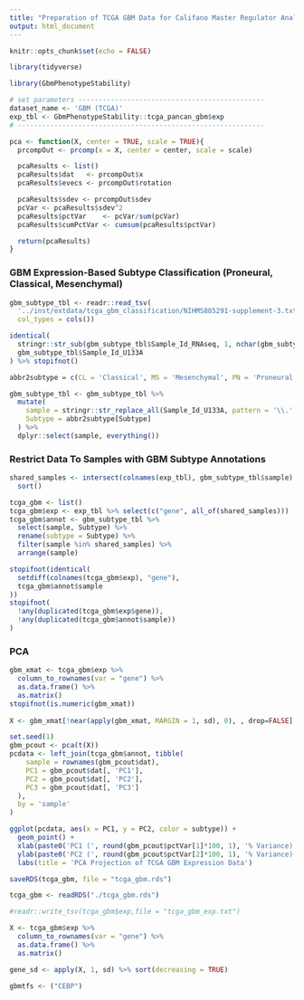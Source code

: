 ```yaml
---
title: "Preparation of TCGA GBM Data for Califano Master Regulator Analyses"
output: html_document
---
```


```r
knitr::opts_chunk$set(echo = FALSE)
```


```r
library(tidyverse)

library(GbmPhenotypeStability)

# set parameters ----------------------------------------------
dataset_name <- 'GBM (TCGA)'
exp_tbl <- GbmPhenotypeStability::tcga_pancan_gbm$exp
# -------------------------------------------------------------

pca <- function(X, center = TRUE, scale = TRUE){
  prcompOut <- prcomp(x = X, center = center, scale = scale)

  pcaResults <- list()
  pcaResults$dat   <- prcompOut$x
  pcaResults$evecs <- prcompOut$rotation

  pcaResults$sdev <- prcompOut$sdev
  pcVar <- pcaResults$sdev^2
  pcaResults$pctVar    <- pcVar/sum(pcVar)
  pcaResults$cumPctVar <- cumsum(pcaResults$pctVar)

  return(pcaResults)
}

```


### GBM Expression-Based Subtype Classification (Proneural, Classical, Mesenchymal)

```r
gbm_subtype_tbl <- readr::read_tsv(
  '../inst/extdata/tcga_gbm_classification/NIHMS885291-supplement-3.txt',
  col_types = cols())

identical(
  stringr::str_sub(gbm_subtype_tbl$Sample_Id_RNAseq, 1, nchar(gbm_subtype_tbl$Sample_Id_U133A)),
  gbm_subtype_tbl$Sample_Id_U133A
) %>% stopifnot()

abbr2subtype = c(CL = 'Classical', MS = 'Mesenchymal', PN = 'Proneural')

gbm_subtype_tbl <- gbm_subtype_tbl %>%
  mutate(
    sample = stringr::str_replace_all(Sample_Id_U133A, pattern = '\\.', replacement = '-'),
    Subtype = abbr2subtype[Subtype]
  ) %>%
  dplyr::select(sample, everything())

```

### Restrict Data To Samples with GBM Subtype Annotations
```r
shared_samples <- intersect(colnames(exp_tbl), gbm_subtype_tbl$sample) %>% 
  sort()

tcga_gbm <- list()
tcga_gbm$exp <- exp_tbl %>% select(c("gene", all_of(shared_samples)))
tcga_gbm$annot <- gbm_subtype_tbl %>%
  select(sample, Subtype) %>%
  rename(subtype = Subtype) %>%
  filter(sample %in% shared_samples) %>%
  arrange(sample)

stopifnot(identical(
  setdiff(colnames(tcga_gbm$exp), "gene"),
  tcga_gbm$annot$sample
))
stopifnot(
  !any(duplicated(tcga_gbm$exp$gene)),
  !any(duplicated(tcga_gbm$annot$sample))
)

```


### PCA 
```r
gbm_xmat <- tcga_gbm$exp %>%
  column_to_rownames(var = "gene") %>%
  as.data.frame() %>%
  as.matrix()
stopifnot(is.numeric(gbm_xmat))
  
X <- gbm_xmat[!near(apply(gbm_xmat, MARGIN = 1, sd), 0), , drop=FALSE]

set.seed(1)
gbm_pcout <- pca(t(X))
pcdata <- left_join(tcga_gbm$annot, tibble(
    sample = rownames(gbm_pcout$dat),
    PC1 = gbm_pcout$dat[, 'PC1'],
    PC2 = gbm_pcout$dat[, 'PC2'],
    PC3 = gbm_pcout$dat[, 'PC3']
  ), 
  by = 'sample'
)

ggplot(pcdata, aes(x = PC1, y = PC2, color = subtype)) +
  geom_point() +
  xlab(paste0('PC1 (', round(gbm_pcout$pctVar[1]*100, 1), '% Variance)')) +
  ylab(paste0('PC2 (', round(gbm_pcout$pctVar[2]*100, 1), '% Variance)')) +
  labs(title = 'PCA Projection of TCGA GBM Expression Data')


```


```r
saveRDS(tcga_gbm, file = "tcga_gbm.rds")
```


```r
tcga_gbm <- readRDS("./tcga_gbm.rds")

#readr::write_tsv(tcga_gbm$exp,file = "tcga_gbm_exp.txt")

X <- tcga_gbm$exp %>%
  column_to_rownames(var = "gene") %>%
  as.data.frame() %>%
  as.matrix()

gene_sd <- apply(X, 1, sd) %>% sort(decreasing = TRUE)

gbmtfs <- ("CEBP")



```

